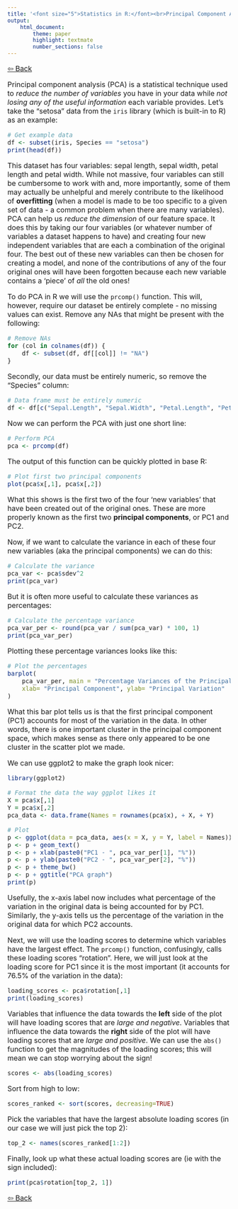 ```yaml
---
title: '<font size="5">Statistics in R:</font><br>Principal Component Analysis'
output:
    html_document:
        theme: paper
        highlight: textmate
        number_sections: false
---
```

<font size="3">

[⇦ Back](../../R.html)

Principal component analysis (PCA) is a statistical technique used to *reduce the number of variables* you have in your data while *not losing any of the useful information* each variable provides. Let's take the "setosa" data from the `iris` library (which is built-in to R) as an example:

```r
# Get example data
df <- subset(iris, Species == "setosa")
print(head(df))
```

This dataset has four variables: sepal length, sepal width, petal length and petal width. While not massive, four variables can still be cumbersome to work with and, more importantly, some of them may actually be unhelpful and merely contribute to the likelihood of **overfitting** (when a model is made to be too specific to a given set of data - a common problem when there are many variables). PCA can help us *reduce the dimension* of our feature space. It does this by taking our four variables (or whatever number of variables a dataset happens to have) and creating four new independent variables that are each a combination of the original four. The best out of these new variables can then be chosen for creating a model, and none of the contributions of any of the four original ones will have been forgotten because each new variable contains a 'piece' of *all* the old ones!

To do PCA in R we will use the `prcomp()` function. This will, however, require our dataset be entirely complete - no missing values can exist. Remove any NAs that might be present with the following:

```r
# Remove NAs
for (col in colnames(df)) {
    df <- subset(df, df[[col]] != "NA")
}
```

Secondly, our data must be entirely numeric, so remove the "Species" column:

```r
# Data frame must be entirely numeric
df <- df[c("Sepal.Length", "Sepal.Width", "Petal.Length", "Petal.Width")]
```

Now we can perform the PCA with just one short line:

```r
# Perform PCA
pca <- prcomp(df)
```

The output of this function can be quickly plotted in base R:

```r
# Plot first two principal components
plot(pca$x[,1], pca$x[,2])
```

What this shows is the first two of the four 'new variables' that have been created out of the original ones. These are more properly known as the first two **principal components**, or PC1 and PC2.

Now, if we want to calculate the variance in each of these four new variables (aka the principal components) we can do this:

```r
# Calculate the variance
pca_var <- pca$sdev^2
print(pca_var)
```

But it is often more useful to calculate these variances as percentages:

```r
# Calculate the percentage variance
pca_var_per <- round(pca_var / sum(pca_var) * 100, 1)
print(pca_var_per)
```

Plotting these percentage variances looks like this:

```r
# Plot the percentages
barplot(
    pca_var_per, main = "Percentage Variances of the Principal Components",
    xlab= "Principal Component", ylab= "Principal Variation"
)
```

What this bar plot tells us is that the first principal component (PC1) accounts for most of the variation in the data. In other words, there is one important cluster in the principal component space, which makes sense as there only appeared to be one cluster in the scatter plot we made.

We can use ggplot2 to make the graph look nicer:

```r
library(ggplot2)

# Format the data the way ggplot likes it
X = pca$x[,1]
Y = pca$x[,2]
pca_data <- data.frame(Names = rownames(pca$x), + X, + Y)

# Plot
p <- ggplot(data = pca_data, aes(x = X, y = Y, label = Names))
p <- p + geom_text()
p <- p + xlab(paste0("PC1 - ", pca_var_per[1], "%"))
p <- p + ylab(paste0("PC2 - ", pca_var_per[2], "%"))
p <- p + theme_bw()
p <- p + ggtitle("PCA graph")
print(p)
```

Usefully, the x-axis label now includes what percentage of the variation in the original data is being accounted for by PC1. Similarly, the y-axis tells us the percentage of the variation in the original data for which PC2 accounts.

Next, we will use the loading scores to determine which variables have the largest effect. The `prcomp()` function, confusingly, calls these loading scores "rotation". Here, we will just look at the loading score for PC1 since it is the most important (it accounts for 76.5% of the variation in the data):

```r
loading_scores <- pca$rotation[,1]
print(loading_scores)
```

Variables that influence the data towards the **left** side of the plot will have loading scores that are *large and negative*. Variables that influence the data towards the **right** side of the plot will have loading scores that are *large and positive*. We can use the `abs()` function to get the magnitudes of the loading scores; this will mean we can stop worrying about the sign!

```r
scores <- abs(loading_scores)
```

Sort from high to low:

```r
scores_ranked <- sort(scores, decreasing=TRUE)
```

Pick the variables that have the largest absolute loading scores (in our case we will just pick the top 2):

```r
top_2 <- names(scores_ranked[1:2])
```

Finally, look up what these actual loading scores are (ie with the sign included):

```r
print(pca$rotation[top_2, 1])
```

[⇦ Back](../../R.html)

</font>

